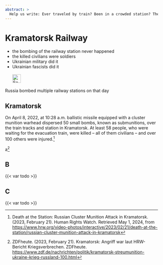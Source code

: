 ```yaml
---
abstract: > 
  Help us write: Ever traveled by train? Been in a crowded station? Then been bombed? How Russia imagines liberation and civilization. In Kramatorsk.
---
```


# Kramatorsk Railway {#sec-denial-kramatorsk}

::: {.callout-caution title="Myth"}
- the bombing of the railway station never happened
- the killed civilians were soldiers
- Ukrainian military did it
- Ukrainian fascists did it
[<br></br>![Search for topic in EUvsDisinfo](../all_common_img/EUvsDisinfo_400x240.jpg){height=2em}](https://euvsdisinfo.eu/disinformation-cases/?text=Kramatorsk&sort=relevance)
:::

::: {.callout-tip title="Truth"}
Russia bombed multiple railway stations on that day
:::

\index{Cluster munitions}


## Kramatorsk

On April 8, 2022, at 10:28 a.m. ballistic missile equipped with a cluster munition warhead dispersed 50 small bombs, known as submunitions, over the train tracks and station in Kramatorsk. At least 58 people, who were waiting for the evacuation train, were killed – all of them civilians – and over 100 others were injured.[^denial-kramatorsk-2]

a[^denial-kramatorsk-1]

## B

{{< var todo >}}

## C

{{< var todo >}}

[^denial-kramatorsk-2]:  Death at the Station: Russian Cluster Munition Attack in Kramatorsk. (2023, February 21). Human Rights Watch. Retrieved May 1, 2024, from [https://www.hrw.org/video-photos/interactive/2023/02/21/death-at-the-station/russian-cluster-munition-attack-in-kramatorsk](https://www.hrw.org/video-photos/interactive/2023/02/21/death-at-the-station/russian-cluster-munition-attack-in-kramatorsk)

[^denial-kramatorsk-1]:  ZDFheute. (2023, February 21). Kramatorsk: Angriff war laut HRW-Bericht Kriegsverbrechen. ZDFheute. [https://www.zdf.de/nachrichten/politik/kramatorsk-streumunition-ukraine-krieg-russland-100.html](https://www.zdf.de/nachrichten/politik/kramatorsk-streumunition-ukraine-krieg-russland-100.html)

